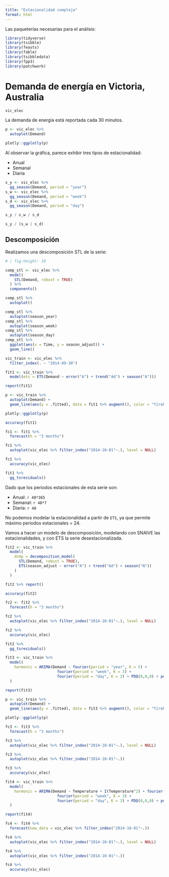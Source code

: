 ---
title: "Estacionalidad compleja"
format: html
---

Las paqueterías necesarias para el análisis:

```{r}
library(tidyverse)
library(tsibble)
library(feasts)
library(fable)
library(tsibbledata)
library(fpp3)
library(patchwork)
```

# Demanda de energía en Victoria, Australia

```{r}
vic_elec
```

La demanda de energía está reportada cada 30 minutos.

```{r}
p <- vic_elec %>% 
  autoplot(Demand)

plotly::ggplotly(p)
```

Al observar la gráfica, parece exhibir tres tipos de estacionalidad:

-   Anual
-   Semanal
-   Diaria

```{r}
s_y <- vic_elec %>% 
  gg_season(Demand, period = "year")
s_w <- vic_elec %>% 
  gg_season(Demand, period = "week")
s_d <- vic_elec %>% 
  gg_season(Demand, period = "day")

s_y / s_w / s_d
```



```{r}
s_y / (s_w | s_d)
```

## Descomposición

Realizamos una descomposición STL de la serie:

```{r}
# | fig-height: 10

comp_stl <- vic_elec %>% 
  model(
    STL(Demand, robust = TRUE)
  ) %>% 
  components() 

comp_stl %>% 
  autoplot()
```

```{r}
comp_stl %>% 
  autoplot(season_year)
comp_stl %>% 
  autoplot(season_week)
comp_stl %>% 
  autoplot(season_day)
comp_stl %>% 
  ggplot(aes(x = Time, y = season_adjust)) +
  geom_line()
```




```{r}
vic_train <- vic_elec %>% 
  filter_index(. ~ "2014-09-30")

fit1 <- vic_train %>% 
  model(ets = ETS(Demand ~ error("A") + trend("Ad") + season("A")))

report(fit1)
```

```{r}
p <- vic_train %>% 
  autoplot(Demand) +
  geom_line(aes(y = .fitted), data = fit1 %>% augment(), color = "firebrick")

plotly::ggplotly(p)
```

```{r}
accuracy(fit1)
```
```{r}
fc1 <- fit1 %>% 
  forecast(h = "3 months")

fc1 %>% 
  autoplot(vic_elec %>% filter_index("2014-10-01"~.), level = NULL)

fc1 %>% 
  accuracy(vic_elec)
```

```{r}
fit1 %>% 
  gg_tsresiduals()
```


Dado que los periodos estacionales de esta serie son:

-   Anual: `r 48*365`
-   Semanal: `r 48*7`
-   Diaria: `r 48`

No podemos modelar la estacionalidad a partir de `ETS`, ya que permite máximo periodos estacionales = 24.

Vamos a hacer un modelo de descomposición, modelando con SNAIVE las estacionalidades, y con ETS la serie desestacionalizada.

```{r}
fit2 <- vic_train %>% 
  model(
    dcmp = decomposition_model(
      STL(Demand, robust = TRUE),
      ETS(season_adjust ~ error("A") + trend("Ad") + season("N"))
    )
  )

fit2 %>% report()
```

```{r}
accuracy(fit2)
```
```{r}
fc2 <- fit2 %>% 
  forecast(h = "3 months")

fc2 %>% 
  autoplot(vic_elec %>% filter_index("2014-10-01"~.), level = NULL)

fc2 %>% 
  accuracy(vic_elec)
```
```{r}
fit2 %>% 
  gg_tsresiduals()
```



```{r}
fit3 <- vic_train %>% 
  model(
    harmonic = ARIMA(Demand ~ fourier(period = "year", K = 5) +
                       fourier(period = "week", K = 3) +
                       fourier(period = "day", K = 3) + PDQ(0,0,0) + pdq(2,0,2))
  )

report(fit3)
```

```{r}
p <- vic_train %>% 
  autoplot(Demand) +
  geom_line(aes(y = .fitted), data = fit3 %>% augment(), color = "firebrick")

plotly::ggplotly(p)
```
```{r}
fc3 <- fit3 %>% 
  forecast(h = "3 months")

fc3 %>% 
  autoplot(vic_elec %>% filter_index("2014-10-01"~.), level = NULL)

fc3 %>% 
  autoplot(vic_elec %>% filter_index("2014-10-01"~.))

fc3 %>% 
  accuracy(vic_elec)
```

```{r}
fit4 <- vic_train %>% 
  model(
    harmonic = ARIMA(Demand ~ Temperature + I(Temperature^2) + fourier(period = "year", K = 5) +
                       fourier(period = "week", K = 3) +
                       fourier(period = "day", K = 3) + PDQ(0,0,0) + pdq(2,0,2))
  )

report(fit4)
```


```{r}
fc4 <- fit4 %>% 
  forecast(new_data = vic_elec %>% filter_index("2014-10-01"~.))

fc4 %>% 
  autoplot(vic_elec %>% filter_index("2014-10-01"~.), level = NULL)

fc4 %>% 
  autoplot(vic_elec %>% filter_index("2014-10-01"~.))

fc4 %>% 
  accuracy(vic_elec)
```